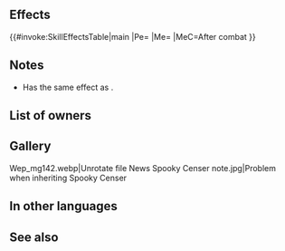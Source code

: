 {{Weapon Infobox
|tagid=SID_カボチャの行灯
|weaponType=Blue Tome
|might=8
|range=2
|effect=Grants Atk/Spd/Def/Res+3. After combat, deals 6 damage to unit.
|cost=200
|exclusive=0
|statModifiers=0,11,3,3,3
|required=Elthunder;Ellight
|promotionRarity=5
|promotionTier=1
|next=Spooky Censer+
|properties=
}}
==Effects==
{{#invoke:SkillEffectsTable|main
|Pe={{Eft|Stat Boosts|Atk/Spd/Def/Res|3}}
|Me={{Eft|Damage|6}}
|MeC=After combat
}}

==Notes==
* Has the same effect as {{St|Fury 3}}.
{{After combat note}}
{{DamageToUnit}}
==List of owners==
{{Skill Hero List}}
==Gallery==
<gallery>
Wep_mg142.webp|Unrotate file
News Spooky Censer note.jpg|Problem when inheriting Spooky Censer
</gallery>
==In other languages==
{{OtherLanguages
|japanese=カボチャの行灯
|german=Spukrauchwerk
|spanishEU=Incensario atroz
|spanishLA=Incensario atroz
|french=Vil encensoir
|italian=Turibolo atroce
|chineseTW=南瓜提燈
|portuguese=Lamparina algoz
}}
==See also==
{{See also skills|cond=Description LIKE '%grants Atk/Spd/Def/Res+_.%deals _ damage to unit%'|columns=3}}
{{Weapons Navbox}}